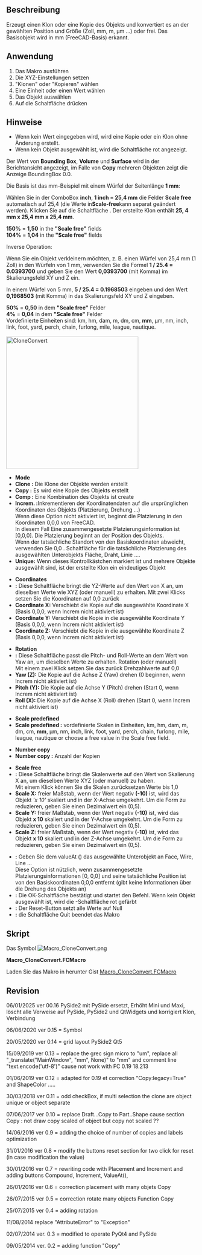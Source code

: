<languages/>

{{Macro/de
|Name=Klon konvertieren
|Icon=Macro_CloneConvert.png
|Description=Erstellt einen Klon, eine Kopie oder einen Verbund des bzw. der Objekte und konvertiert in die gewünschte Position und Größe (inch, mm, m, µm...) oder frei. Das Basisobjekt wird in mm erkannt (FreeCAD-Basis).
|Author=mario52
|Version=00.16
|Date=2025-01-06
|FCVersion=ab 0.18
|Download=[https://wiki.freecad.org/images/0/0a/Macro_CloneConvert.png Werkzeugleisten-Symbol]
}}

<span id="Description"></span>
==Beschreibung==

Erzeugt einen Klon oder eine Kopie des Objekts und konvertiert es an der gewählten Position und Größe (Zoll, mm, m, µm ...) oder frei. Das Basisobjekt wird in mm (FreeCAD-Basis) erkannt.

{{Codeextralink|https://gist.githubusercontent.com/mario52a/9f2f2f6144e1307a048f1840ef99300c/raw/fb76b3c728c1c7cd085e87f5d6d223d9f79bb574/Macro_CloneConvert.FCMacro}}

<span id="Usage"></span>
==Anwendung==

# Das Makro ausführen
# Die XYZ-Einstellungen setzen
# "Klonen" oder "Kopieren" wählen
# Eine Einheit oder einen Wert wählen
# Das Objekt auswählen
# Auf die Schaltfläche {{KEY|Ok}} drücken

<span id="Notes"></span>
==Hinweise==

* Wenn kein Wert eingegeben wird, wird eine Kopie oder ein Klon ohne Änderung erstellt.
* Wenn kein Objekt ausgewählt ist, wird die Schaltfläche {{KEY|Ok}} rot angezeigt.

Der Wert von '''Bounding Box''', '''Volume''' und '''Surface''' wird in der Berichtansicht angezeigt, im Falle von '''Copy''' mehreren Objekten zeigt die Anzeige BoundingBox 0.0.

Die Basis ist das mm-Beispiel mit einem Würfel der Seitenlänge '''1 mm''':

Wählen Sie in der ComboBox '''inch''', '''1 inch = 25,4 mm''' die Felder '''Scale free''' automatisch auf 25,4 (die Werte in''' Scale-free '''kann separat geändert werden). Klicken Sie auf die Schaltfläche {{KEY|Ok}}. Der erstellte Klon enthält '''25, 4 mm x 25,4 mm x 25,4 mm '''. 

'''150%''' = '''1,50''' in the '''"Scale free"''' fields <br />
'''104%''' = '''1,04''' in the '''"Scale free"''' fields 

Inverse Operation:

Wenn Sie ein Objekt verkleinern möchten, z. B. einen Würfel von 25,4 mm (1 Zoll) in den Würfeln von 1 mm, verwenden Sie die Formel '''1 / 25.4 = 0.0393700''' und geben Sie den Wert '''0,0393700''' (mit Komma) im Skalierungsfeld XY und Z ein.

In einem Würfel von 5 mm, '''5 / 25.4 = 0.1968503''' eingeben und den Wert '''0,1968503''' (mit Komma) in das Skalierungsfeld XY und Z eingeben.

'''50%''' = '''0,50''' in dem '''"Scale free"''' Felder<br />
''' 4%''' = '''0,04''' in dem '''"Scale free"''' Felder
<br />

Vordefinierte Einheiten sind:
km, hm, dam, m, dm, cm, '''mm''', µm, nm, inch, link, foot, yard, perch, chain, furlong, mile, league, nautique.
<br /><br />

[[File:Macro CloneConvert_01.png|350px|left|CloneConvert]]
* '''Mode'''
* '''Clone   :''' Die Klone der Objekte werden erstellt
* '''Copy    :''' Es wird eine Kopie des Objekts erstellt
* '''Comp    :''' Eine Kombination des Objekts ist create
* '''Increm. : '''Inkrementieren der Koordinatendaten auf die ursprünglichen Koordinaten des Objekts (Platzierung, Drehung ...) <br /> Wenn diese Option nicht aktiviert ist, beginnt die Platzierung in den Koordinaten 0,0,0 von FreeCAD. <br /> In diesem Fall Eine zusammengesetzte Platzierungsinformation ist [0,0,0]. Die Platzierung beginnt an der Position des Objekts. <br /> Wenn der tatsächliche Standort von den Basiskoordinaten abweicht, verwenden Sie 0,0 {{KEY|ValueAt ()}}. Schaltfläche für die tatsächliche Platzierung des ausgewählten Unterobjekts Fläche, Draht, Linie ....
* '''Unique:''' Wenn dieses Kontrollkästchen markiert ist und mehrere Objekte ausgewählt sind, ist der erstellte Klon ein eindeutiges Objekt

* '''Coordinates'''
* '''{{KEY|...}}:''' Diese Schaltfläche bringt die YZ-Werte auf den Wert von X an, um dieselben Werte wie XYZ (oder manuell) zu erhalten. Mit zwei Klicks setzen Sie die Koordinaten auf 0,0 zurück
* '''Coordinate X:''' Verschiebt die Kopie auf die ausgewählte Koordinate X (Basis 0,0,0, wenn Increm nicht aktiviert ist)
* '''Coordinate Y:''' Verschiebt die Kopie in die ausgewählte Koordinate Y (Basis 0,0,0, wenn Increm nicht aktiviert ist)
* '''Coordinate Z:''' Verschiebt die Kopie in die ausgewählte Koordinate Z (Basis 0,0,0, wenn Increm nicht aktiviert ist)

* '''Rotation'''
* '''{{KEY|...}}:''' Diese Schaltfläche passt die Pitch- und Roll-Werte an dem Wert von Yaw an, um dieselben Werte zu erhalten. Rotation (oder manuell) <br /> Mit einem zwei Klick setzen Sie das zurück Drehzahlwerte auf 0,0
* '''Yaw (Z):''' Die Kopie auf die Achse Z (Yaw) drehen (0 beginnen, wenn Increm nicht aktiviert ist)
* '''Pitch (Y):''' Die Kopie auf die Achse Y (Pitch) drehen (Start 0, wenn Increm nicht aktiviert ist)
* '''Roll (X):''' Die Kopie auf die Achse X (Roll) drehen (Start 0, wenn Increm nicht aktiviert ist)

* '''Scale predefined'''
* '''Scale predefined :''' vordefinierte Skalen in Einheiten, km, hm, dam, m, dm, cm, '''mm''', µm, nm, inch, link, foot, yard, perch, chain, furlong, mile, league, nautique or choose a free value in the Scale free field.

* '''Number copy '''
* '''Number copy :''' Anzahl der Kopien

* '''Scale free'''
* '''{{KEY | ...}}:''' Diese Schaltfläche bringt die Skalenwerte auf den Wert von Skalierung X an, um dieselben Werte XYZ (oder manuell) zu haben. <br /> Mit einem Klick können Sie die Skalen zurücksetzen Werte bis 1,0
* '''Scale X:''' freier Maßstab, wenn der Wert negativ '''(-10)''' ist, wird das Objekt '''x 10' '' skaliert und in der X-Achse umgekehrt. Um die Form zu reduzieren, geben Sie einen Dezimalwert ein (0,5).
* '''Scale Y:''' freier Maßstab, wenn der Wert negativ '''(-10)''' ist, wird das Objekt '''x 10''' skaliert und in der Y-Achse umgekehrt. Um die Form zu reduzieren, geben Sie einen Dezimalwert ein (0,5).
* '''Scale Z:''' freier Maßstab, wenn der Wert negativ '''(-10)''' ist, wird das Objekt '''x 10''' skaliert und in der Z-Achse umgekehrt. Um die Form zu reduzieren, geben Sie einen Dezimalwert ein (0,5).

* '''{{KEY|ValueAt ()}}:''' Geben Sie dem valueAt () das ausgewählte Unterobjekt an Face, Wire, Line ... <br /> Diese Option ist nützlich, wenn zusammengesetzte Platzierungsinformationen [0, 0,0] und seine tatsächliche Position ist von den Basiskoordinaten 0,0,0 entfernt (gibt keine Informationen über die Drehung des Objekts an)
* '''{{KEY|Ok}}:''' Die OK-Schaltfläche bestätigt und startet den Befehl. Wenn kein Objekt ausgewählt ist, wird die {{KEY|Ok}} -Schaltfläche rot gefärbt
* '''{{KEY|Reset}}:''' Der Reset-Button setzt alle Werte auf Null
* '''{{KEY|Quit}}:''' die Schaltfläche Quit beendet das Makro
{{clear}}

<span id="Script"></span>
==Skript==

Das Symbol [[Image:Macro_CloneConvert.png]] 

'''Macro_CloneConvert.FCMacro'''

Laden Sie das Makro in herunter Gist [https://gist.github.com/mario52a/9f2f2f6144e1307a048f1840ef99300c Macro_CloneConvert.FCMacro]

==Revision==

06/01/2025 ver 00.16 PySide2 mit PySide ersetzt, Erhöht Mini und Maxi, löscht alle Verweise auf PySide, PySide2 und QtWidgets und korrigiert Klon, Verbindung

06/06/2020 ver 0.15 = Symbol

20/05/2020 ver 0.14 = grid layout PySide2 Qt5

15/09/2019 ver 0.13 = replace the grec sign micro to "um", replace all "_translate("MainWindow", "mm", None)" to "mm" and comment line "text.encode('utf-8')" cause not work with FC 0.19 18.213

01/06/2019 ver 0.12 = adapted for 0.19 et correction "Copy:legacy=True" and ShapeColor .....

30/03/2018 ver 0.11 = odd checkBox, if multi selection the clone are object unique or object separate

07/06/2017 ver 0.10 = replace Draft...Copy to Part..Shape cause section Copy : not draw copy scaled of object but copy not scaled ?? 

14/06/2016 ver 0.9  = adding the choice of number of copies and labels optimization

31/01/2016 ver 0.8 = modify the buttons reset section for two click for reset (in case modification the value) 

30/01/2016 ver 0.7 = rewriting code with Placement and Increment and adding buttons Compound, Increment, ValueAt(), 

26/01/2016 ver 0.6 = correction placement with many objets Copy

26/07/2015 ver 0.5 = correction rotate many objects Function Copy

25/07/2015 ver 0.4 = adding rotation

11/08/2014 replace "AttributeError" to "Exception"

02/07/2014 ver. 0.3 = modified to operate PyQt4 and PySide

09/05/2014 ver. 0.2 = adding function "Copy"